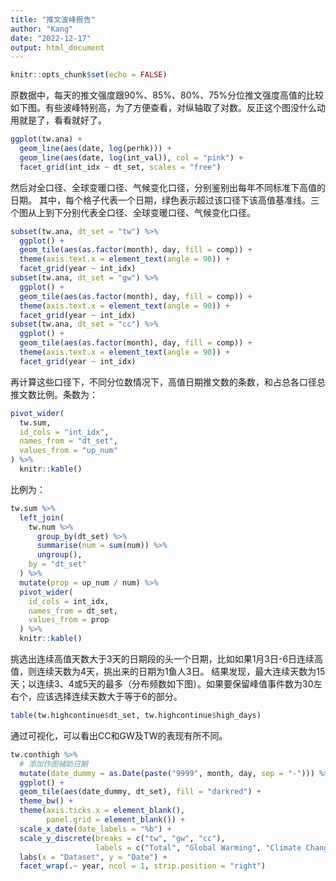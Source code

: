 ```yaml
---
title: "推文波峰报告"
author: "Kang"
date: "2022-12-17"
output: html_document
---
```


```r
knitr::opts_chunk$set(echo = FALSE)
```

原数据中，每天的推文强度跟90%、85%、80%、75%分位推文强度高值的比较如下图。有些波峰特别高，为了方便查看，对纵轴取了对数。反正这个图没什么动用就是了，看看就好了。

```r
ggplot(tw.ana) + 
  geom_line(aes(date, log(perhk))) + 
  geom_line(aes(date, log(int_val)), col = "pink") + 
  facet_grid(int_idx ~ dt_set, scales = "free") 
```

然后对全口径、全球变暖口径、气候变化口径，分别鉴别出每年不同标准下高值的日期。
其中，每个格子代表一个日期，绿色表示超过该口径下该高值基准线。三个图从上到下分别代表全口径、全球变暖口径、气候变化口径。

```r
subset(tw.ana, dt_set = "tw") %>% 
  ggplot() + 
  geom_tile(aes(as.factor(month), day, fill = comp)) + 
  theme(axis.text.x = element_text(angle = 90)) + 
  facet_grid(year ~ int_idx)
subset(tw.ana, dt_set = "gw") %>% 
  ggplot() + 
  geom_tile(aes(as.factor(month), day, fill = comp)) + 
  theme(axis.text.x = element_text(angle = 90)) + 
  facet_grid(year ~ int_idx)
subset(tw.ana, dt_set = "cc") %>% 
  ggplot() + 
  geom_tile(aes(as.factor(month), day, fill = comp)) + 
  theme(axis.text.x = element_text(angle = 90)) + 
  facet_grid(year ~ int_idx)
```

再计算这些口径下，不同分位数情况下，高值日期推文数的条数，和占总各口径总推文数比例。条数为：

```r
pivot_wider(
  tw.sum, 
  id_cols = "int_idx", 
  names_from = "dt_set", 
  values_from = "up_num"
) %>% 
  knitr::kable()
```

比例为：

```r
tw.sum %>% 
  left_join(
    tw.num %>% 
      group_by(dt_set) %>% 
      summarise(num = sum(num)) %>% 
      ungroup(), 
    by = "dt_set"
  ) %>% 
  mutate(prop = up_num / num) %>% 
  pivot_wider(
    id_cols = int_idx, 
    names_from = dt_set, 
    values_from = prop
  ) %>% 
  knitr::kable()
```

挑选出连续高值天数大于3天的日期段的头一个日期，比如如果1月3日-6日连续高值，则连续天数为4天，挑出来的日期为1鱼人3日。
结果发现，最大连续天数为15天；以连续3、4或5天的最多（分布频数如下图）。如果要保留峰值事件数为30左右个，应该选择连续天数大于等于6的部分。

```r
table(tw.highcontinue$dt_set, tw.highcontinue$high_days)
```

通过可视化，可以看出CC和GW及TW的表现有所不同。

```r
tw.conthigh %>% 
  # 添加作图辅助日期
  mutate(date_dummy = as.Date(paste("9999", month, day, sep = "-"))) %>% 
  ggplot() + 
  geom_tile(aes(date_dummy, dt_set), fill = "darkred") + 
  theme_bw() +
  theme(axis.ticks.x = element_blank(),
        panel.grid = element_blank()) +
  scale_x_date(date_labels = "%b") + 
  scale_y_discrete(breaks = c("tw", "gw", "cc"), 
                   labels = c("Total", "Global Warming", "Climate Change")) + 
  labs(x = "Dataset", y = "Date") + 
  facet_wrap(.~ year, ncol = 1, strip.position = "right")
```
